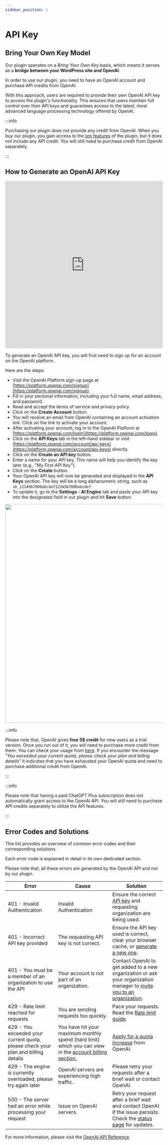 ```yaml
---
sidebar_position: 1
---
```



# API Key

## Bring Your Own Key Model

Our plugin operates on a *Bring Your Own Key* basis, which means it serves as a **bridge between your WordPress site and OpenAI**.

In order to use our plugin, you need to have an OpenAI account and purchase API credits from OpenAI.

With this approach, users are required to provide their own OpenAI API key to access the plugin's functionality. This ensures that users maintain full control over their API keys and guarantees access to the latest, most advanced language processing technology offered by OpenAI.

:::info

Purchasing our plugin does not provide any credit from OpenAI. When you buy our plugin, you gain access to the [pro features](docs/intro/pro.md) of the plugin, but it does not include any API credit. You will still need to purchase credit from OpenAI separately.

:::

## How to Generate an OpenAI API Key

<iframe width="100%" height="535" src="https://www.youtube.com/embed/d0GSPU4P7FI" title="How to Setup OpenAI API Key" frameBorder="0" allow="accelerometer; autoplay; clipboard-write; encrypted-media; gyroscope; picture-in-picture; web-share" allowFullScreen></iframe>

To generate an OpenAI API key, you will first need to sign up for an account on the OpenAI platform.

Here are the steps:

- Visit the OpenAI Platform sign-up page at [https://platform.openai.com/signup](https://platform.openai.com/signup).
- Fill in your personal information, including your full name, email address, and password.
- Read and accept the terms of service and privacy policy.
- Click on the **Create Account** button.
- You will receive an email from OpenAI containing an account activation link. Click on the link to activate your account.
- After activating your account, log in to the OpenAI Platform at [https://platform.openai.com/login](https://platform.openai.com/login).
- Click on the **API Keys** tab in the left-hand sidebar or visit [https://platform.openai.com/account/api-keys](https://platform.openai.com/account/api-keys) directly.
- Click on the **Create an API key** button.
- Enter a name for your API key. This name will help you identify the key later (e.g., "My First API Key").
- Click on the **Create** button.
- Your OpenAI API key will now be generated and displayed in the **API Keys** section. The key will be a long alphanumeric string, such as `sk_1234567890abcdef1234567890abcdef`.
- To update it, go to the **Settings - AI Engine** tab and paste your API key into the designated field in our plugin and hit **Save** button.

<img src={APIKey} width="700" />

:::info

Please note that, OpenAI gives **free 5$ credit** for new users as a trial version. Once you run out of it, you will need to purchase more credit from them. 
You can check your usage from [here](https://beta.openai.com/account/usage). If you encounter the message *"You exceeded your current quota, please check your plan and billing details"* it indicates that you have exhausted your OpenAI quota and need to purchase additional credit from OpenAI.

:::

:::info

Please note that having a paid ChatGPT Plus subscription does not automatically grant access to the OpenAI API. You will still need to purchase API credits separately to utilize the API features.

:::

## Error Codes and Solutions

This list provides an overview of common error codes and their corresponding solutions.

Each error code is explained in detail in its own dedicated section.

Please note that, all these errors are generated by the OpenAI API and not by our plugin.


| Error                                                                             | Cause                                                                                                                                                         | Solution                                                                                                                                                            |
| --------------------------------------------------------------------------------- | ------------------------------------------------------------------------------------------------------------------------------------------------------------- | ------------------------------------------------------------------------------------------------------------------------------------------------------------------- |
| 401 - Invalid Authentication                                                      | Invalid Authentication                                                                                                                                        | Ensure the correct [API key](https://platform.openai.com/account/api-keys) and requesting organization are being used.                                              |
| 401 - Incorrect API key provided                                                  | The requesting API key is not correct.                                                                                                                        | Ensure the API key used is correct, clear your browser cache, or [generate a new one](https://platform.openai.com/account/api-keys).                                |
| 401 - You must be a member of an organization to use the API                      | Your account is not part of an organization.                                                                                                                  | Contact OpenAI to get added to a new organization or ask your organization manager to [invite you to an organization](https://platform.openai.com/account/members). |
| 429 - Rate limit reached for requests                                             | You are sending requests too quickly.                                                                                                                         | Pace your requests. Read the [Rate limit guide](https://platform.openai.com/account/members).                                                                       |
| 429 - You exceeded your current quota, please check your plan and billing details | You have hit your maximum monthly spend (hard limit) which you can view in the [account billing section.](https://platform.openai.com/account/billing/limits) | [Apply for a quota increase](https://share.hsforms.com/1AQvscELNT724FkL2Hp5Lvg4sk30) from OpenAI.                                                                   |
| 429 - The engine is currently overloaded, please try again later                  | OpenAI servers are experiencing high traffic.                                                                                                                 | Please retry your requests after a brief wait or contact OpenAI.                                                                                                    |
| 500 - The server had an error while processing your request                       | Issue on OpenAI servers.                                                                                                                                      | Retry your request after a brief wait and contact OpenAI if the issue persists. Check the [status page](https://status.openai.com/) for updates.                    |

For more information, please visit the [OpenAI API Reference](https://platform.openai.com/docs/guides/error-codes/api-errors).